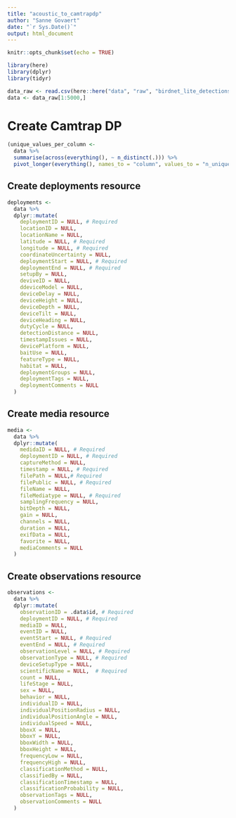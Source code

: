 ```yaml
---
title: "acoustic_to_camtrapdp"
author: "Sanne Govaert"
date: "`r Sys.Date()`"
output: html_document
---
```


```r
knitr::opts_chunk$set(echo = TRUE)
```

```r
library(here)
library(dplyr)
library(tidyr)
```


```r
data_raw <- read.csv(here::here("data", "raw", "birdnet_lite_detections-proj_sound-of-norway-yr2complete.csv"))
data <- data_raw[1:5000,]
```

# Create Camtrap DP

```r
(unique_values_per_column <-
  data %>%
  summarise(across(everything(), ~ n_distinct(.))) %>%
  pivot_longer(everything(), names_to = "column", values_to = "n_unique"))
```

## Create deployments resource

```r
deployments <-
  data %>% 
  dplyr::mutate(
    deploymentID = NULL, # Required
    locationID = NULL,
    locationName = NULL,
    latitude = NULL, # Required
    longitude = NULL, # Required
    coordinateUncertainty = NULL,
    deploymentStart = NULL, # Required
    deploymentEnd = NULL, # Required
    setupBy = NULL,
    deviveID = NULL,
    ddeviceModel = NULL,
    deviceDelay = NULL,
    deviceHeight = NULL,
    deviceDepth = NULL,
    deviceTilt = NULL,
    deviceHeading = NULL,
    dutyCycle = NULL,
    detectionDistance = NULL,
    timestampIssues = NULL,
    devicePlatform = NULL,
    baitUse = NULL,
    featureType = NULL,
    habitat = NULL,
    deploymentGroups = NULL,
    deploymentTags = NULL,
    deploymentComments = NULL
  )
```

## Create media resource

```r
media <-
  data %>% 
  dplyr::mutate(
    medidaID = NULL, # Required
    deploymentID = NULL, # Required
    captureMethod = NULL,
    timestamp = NULL, # Required
    filePath = NULL,# Required
    filePublic = NULL, # Required
    fileName = NULL,
    fileMediatype = NULL, # Required
    samplingFrequency = NULL,
    bitDepth = NULL,
    gain = NULL,
    channels = NULL,
    duration = NULL,
    exifData = NULL,
    favorite = NULL,
    mediaComments = NULL
  )
```

## Create observations resource

```r
observations <-
  data %>% 
  dplyr::mutate(
    observationID = .data$id, # Required
    deploymentID = NULL, # Required
    mediaID = NULL,
    eventID = NULL,
    eventStart = NULL, # Required
    eventEnd = NULL, # Required
    observationLevel = NULL, # Required
    observationType = NULL, # Required
    deviceSetupType = NULL,
    scientificName = NULL,  # Required
    count = NULL,
    lifeStage = NULL,
    sex = NULL,
    behavior = NULL,
    individualID = NULL,
    individualPositionRadius = NULL,
    individualPositionAngle = NULL,
    individualSpeed = NULL,
    bboxX = NULL,
    bboxY = NULL,
    bboxWidth = NULL,
    bboxHeight = NULL,
    frequencyLow = NULL,
    frequencyHigh = NULL,
    classificationMethod = NULL,
    classifiedBy = NULL,
    classificationTimestamp = NULL,
    classificationProbability = NULL,
    observationTags = NULL,
    observationComments = NULL
  )
```
